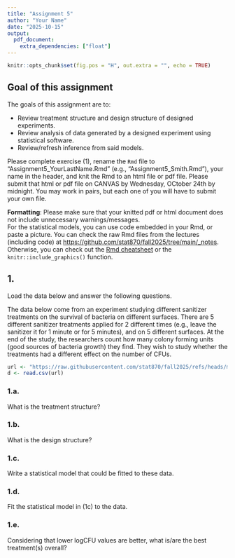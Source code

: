 ```yaml
---
title: "Assignment 5"
author: "Your Name"
date: "2025-10-15"
output: 
  pdf_document:
    extra_dependencies: ["float"]
---
```


```r
knitr::opts_chunk$set(fig.pos = "H", out.extra = "", echo = TRUE)
```

## Goal of this assignment  

The goals of this assignment are to: 

- Review treatment structure and design structure of designed experiments. 
- Review analysis of data generated by a designed experiment using statistical software. 
- Review/refresh inference from said models. 

Please complete exercise (1), rename the `Rmd` file to "Assignment5_YourLastName.Rmd" (e.g., "Assignment5_Smith.Rmd"), your name in the header, and knit the Rmd to an html file or pdf file. Please submit that html or pdf file on CANVAS by Wednesday, OCtober 24th by midnight. You may work in pairs, but each one of you will have to submit your own file. 

**Formatting**: Please make sure that your knitted pdf or html document does not include unnecessary warnings/messages.  
For the statistical models, you can use \LaTeX code embedded in your Rmd, or paste a picture. You can check the raw Rmd files from the lectures (including \LaTeX code) at [https://github.com/stat870/fall2025/tree/main/_notes](https://github.com/stat870/fall2025/tree/main/_notes). Otherwise, you can check out the [Rmd cheatsheet](https://rstudio.github.io/cheatsheets/html/rmarkdown.html) or the `knitr::include_graphics()` function. 

## 1. 

Load the data below and answer the following questions. 

The data below come from an experiment studying different sanitizer treatments on the survival of bacteria on different surfaces. There are 5 different sanitizer treatments applied for 2 different times (e.g., leave the sanitizer it for 1 minute or for 5 minutes), and on 5 different surfaces. 
At the end of the study, the researchers count how many colony forming units (good sources of bacteria growth) they find. 
They wish to study whether the treatments had a different effect on the number of CFUs. 

```r
url <- "https://raw.githubusercontent.com/stat870/fall2025/refs/heads/main/data/sanitizers.csv"
d <- read.csv(url)
```

### 1.a. 

What is the treatment structure? 

### 1.b. 

What is the design structure? 

### 1.c. 

Write a statistical model that could be fitted to these data. 

### 1.d.

Fit the statistical model in (1c) to the data. 

### 1.e. 

Considering that lower logCFU values are better, what is/are the best treatment(s) overall? 


